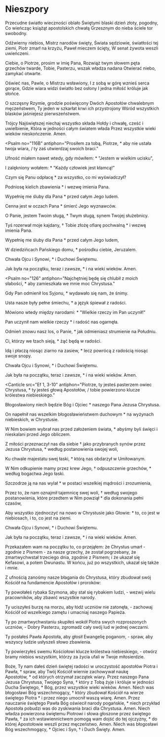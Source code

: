 # Nieszpory

<Opening />

<Hymn>

Przecudne światło wieczności oblało
Świętymi blaski dzień złoty, pogodny,
Co wieńcząc książąt apostolskich chwałą
Grzesznym do nieba ściele tor swobodny.

Odźwierny niebios, Mistrz narodów święty,
Świata sędziowie, światłości tej ziemi,
Piotr zmarł na krzyżu, Paweł mieczem ścięty,
W senat żywota weszli uwieńczeni.

Ciebie, o Piotrze, prosim w imię Pana,
Rozwiąż twym słowem pęta grzechów twarde,
Tobie, Pasterzu, wszak władza nadana
Otwierać niebo, zamykać otwarte.

Oświeć nas, Pawle, o Mistrzu wsławiony,
I z sobą w górę wznieś serca gorące,
Gdzie wiara widzi światło bez osłony
I jedna miłość króluje jak słońce.

O szczęsny Rzymie, grodzie poświęcony
Dwóch Apostołów chwalebnym męczeństwem,
Ty jeden w szkarłat krwi ich przystrojony
Wśród wszystkich blasków jaśniejesz
pierwszeństwem.

Trójcy Najświętszej niechaj wszystko składa
Hołdy i chwałę, cześć i uwielbienie,
Która w jedności całym światem włada
Przez wszystkie wieki wieków nieskończenie. Amen.

</Hymn>

<Psalm
  no="116B"
  antiphon="Prosiłem za tobą, Piotrze, * aby nie ustała twoja wiara, / ty zaś utwierdzaj swoich braci."
>

Ufność miałem nawet wtedy, gdy mówiłem: \*
"Jestem w wielkim ucisku",

I zalękniony wołałem: \*
"Każdy człowiek jest kłamcą!"

Czym się Panu odpłacę \*
za wszystko, co mi wyświadczył?

Podniosę kielich zbawienia \*
i wezwę imienia Pana.

Wypełnię me śluby dla Pana \*
przed całym Jego ludem.

Cenna jest w oczach Pana \*
śmierć Jego wyznawców.

O Panie, jestem Twoim sługą, \*
Twym sługą, synem Twojej służebnicy.

Tyś rozerwał moje kajdany, †
Tobie złożę ofiarę pochwalną \*
i wezwę imienia Pana.

Wypełnię me śluby dla Pana \*
przed całym Jego ludem,

W dziedzińcach Pańskiego domu, \*
pośrodku ciebie, Jeruzalem.

Chwała Ojcu i Synowi, \*
i Duchowi Świętemu.

Jak była na początku, teraz i zawsze, \*
i na wieki wieków. Amen.

</Psalm>

<Psalm
  no="126"
  antiphon="Najchętniej będę się chlubił z moich słabości, * aby zamieszkała we mnie moc Chrystusa."
>

Gdy Pan odmienił los Syjonu, \*
wydawało się nam, że śnimy.

Usta nasze były pełne śmiechu, \*
a język śpiewał z radości.

Mówiono wtedy między narodami: \*
"Wielkie rzeczy im Pan uczynił!"

Pan uczynił nam wielkie rzeczy \*
i radość nas ogarnęła.

Odmień znowu nasz los, o Panie, \*
jak odmieniasz strumienie na Południu.

Ci, którzy we łzach sieją, \*
żąć będą w radości.

Idą i płaczą niosąc ziarno na zasiew, \*
lecz powrócą z radością niosąc swoje snopy.

Chwała Ojcu i Synowi, \*
i Duchowi Świętemu.

Jak była na początku, teraz i zawsze, \*
i na wieki wieków. Amen.

</Psalm>

<Canticle
  src="Ef 1, 3-10"
  antiphon="Piotrze, ty jesteś pasterzem owiec Chrystusa, * ty jesteś głową Apostołów, / tobie powierzono klucze królestwa niebieskiego."
>

Błogosławiony niech będzie Bóg i Ojciec \*
naszego Pana Jezusa Chrystusa.

On napełnił nas wszelkim błogosławieństwem duchowym \*
na wyżynach niebieskich, w Chrystusie.

W Nim bowiem wybrał nas przed założeniem świata, \*
abyśmy byli święci i nieskalani przed Jego
obliczem.

Z miłości przeznaczył nas dla siebie †
jako przybranych synów przez Jezusa Chrystusa, \*
według postanowienia swojej woli,

Ku chwale majestatu swej łaski, \*
którą nas obdarzył w Umiłowanym.

W Nim odkupienie mamy przez krew Jego, †
odpuszczenie grzechów, \*
według bogactwa Jego łaski.

Szczodrze ją na nas wylał \*
w postaci wszelkiej mądrości i zrozumienia,

Przez to, że nam oznajmił tajemnicę swej woli, †
według swojego postanowienia, które przedtem w Nim powziął \*
dla dokonania pełni czasów,

Aby wszystko zjednoczyć na nowo w Chrystusie jako Głowie: \*
to, co jest w niebiosach, i to, co jest na ziemi.

Chwała Ojcu i Synowi, \*
i Duchowi Świętemu.

Jak była na początku, teraz i zawsze, \*
i na wieki wieków. Amen.

</Canticle>

<Reading src="1 Kor 15, 3-5. 8">
  Przekazałem wam na początku to, co przejąłem: że Chrystus umarł - zgodnie z
  Pismem - za nasze grzechy, że został pogrzebany, że zmartwychwstał trzeciego
  dnia, zgodnie z Pismem; i że ukazał się Kefasowi, a potem Dwunastu. W końcu,
  już po wszystkich, ukazał się także i mnie.
</Reading>

<Responsory
  a="Apostołowie głosili słowo Boże"
  b="Z wielką mocą."
  c="Świadczyli o zmartwychwstaniu Jezusa Chrystusa."
/>

<Magnificat antiphon="Piotr Apostoł i Paweł, nauczyciel narodów, * głosili nam, Panie, Twoją Ewangelię." />

<Intercessions response="Pospiesz na pomoc swojemu ludowi.">

Z ufnością zanośmy nasze błagania do Chrystusa, który zbudował swój Kościół na fundamencie Apostołów i proroków:

Ty powołałeś rybaka Szymona, aby stał się rybakiem ludzi,
- wezwij wielu pracowników, aby zbawić wszystkie narody.

Ty uciszyłeś burzę na morzu, aby łódź uczniów nie zatonęła,
- zachowaj Kościół od wszelkiego zamętu i umacniaj naszego Papieża.

Ty po zmartwychwstaniu skupiłeś wokół Piotra swych rozproszonych uczniów,
- Dobry Pasterzu, zgromadź cały swój lud w jednej owczarni.

Ty posłałeś Pawła Apostoła, aby głosił Ewangelię poganom,
- spraw, aby wszyscy ludzie usłyszeli słowo zbawienia.

Ty powierzyłeś swemu Kościołowi klucze królestwa niebieskiego,
- otwórz bramy niebios wszystkim, którzy za życia ufali w Twoje miłosierdzie.

</Intercessions>

<Prayer>
  Boże, Ty nam dałeś dzień świętej radości w uroczystość apostołów Piotra i
  Pawła, † spraw, aby Twój Kościół wiernie zachowywał naukę Apostołów, * od
  których otrzymał zaczątek wiary. Przez naszego Pana Jezusa Chrystusa, Twojego
  Syna, † który z Tobą żyje i króluje w jedności Ducha Świętego, * Bóg, przez
  wszystkie wieki wieków. Amen.
</Prayer>

<Dismissal>
  <K>
    Niech was błogosławi Bóg wszechmogący, † który zbudował Kościół na wierze
    świętego Piotra * i przez niego umocnił waszą wiarę.
  </K>
  <W>Amen.</W>
  <K>
    Przez nauczanie świętego Pawła Bóg oświecił narody pogańskie, * niech
    przykład Apostoła pobudzi was do zyskiwania braci dla Chrystusa.
  </K>
  <W>Amen.</W>
  <K>
    Niech władza powierzona świętemu Piotrowi i słowa głoszone przez świętego
    Pawła, † za ich wstawiennictwem pomogą wam dojść do tej ojczyzny, * do
    której Apostołowie weszli przez męczeństwo.
  </K>
  <W>Amen.</W>
  <K>Niech was błogosławi Bóg wszechmogący, * Ojciec i Syn, † i Duch Święty.</K>
  <W>Amen.</W>
</Dismissal>
